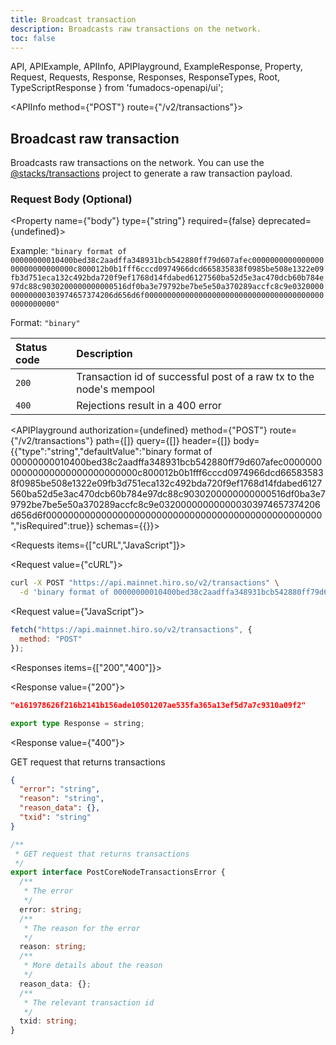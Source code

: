 ```yaml
---
title: Broadcast transaction
description: Broadcasts raw transactions on the network.
toc: false
---
```


  API,
  APIExample,
  APIInfo,
  APIPlayground,
  ExampleResponse,
  Property,
  Request,
  Requests,
  Response,
  Responses,
  ResponseTypes,
  Root,
  TypeScriptResponse
} from 'fumadocs-openapi/ui';

<Root>

<API>

<APIInfo method={"POST"} route={"/v2/transactions"}>

## Broadcast raw transaction

Broadcasts raw transactions on the network. You can use the [@stacks/transactions](https://github.com/blockstack/stacks.js) project to generate a raw transaction payload.

### Request Body (Optional)

<Property name={"body"} type={"string"} required={false} deprecated={undefined}>

<span>Example: `"binary format of 00000000010400bed38c2aadffa348931bcb542880ff79d607afec000000000000000000000000000000c800012b0b1fff6cccd0974966dcd665835838f0985be508e1322e09fb3d751eca132c492bda720f9ef1768d14fdabed6127560ba52d5e3ac470dcb60b784e97dc88c9030200000000000516df0ba3e79792be7be5e50a370289accfc8c9e032000000000000303974657374206d656d6f00000000000000000000000000000000000000000000000000"`</span>

<span>Format: `"binary"`</span>

</Property>

| Status code | Description |
| :------ | :------ |
| `200` | Transaction id of successful post of a raw tx to the node's mempool |
| `400` | Rejections result in a 400 error |

<APIPlayground authorization={undefined} method={"POST"} route={"/v2/transactions"} path={[]} query={[]} header={[]} body={{"type":"string","defaultValue":"binary format of 00000000010400bed38c2aadffa348931bcb542880ff79d607afec000000000000000000000000000000c800012b0b1fff6cccd0974966dcd665835838f0985be508e1322e09fb3d751eca132c492bda720f9ef1768d14fdabed6127560ba52d5e3ac470dcb60b784e97dc88c9030200000000000516df0ba3e79792be7be5e50a370289accfc8c9e032000000000000303974657374206d656d6f00000000000000000000000000000000000000000000000000","isRequired":true}} schemas={{}}>

</APIPlayground>

</APIInfo>

<APIExample>

<Requests items={["cURL","JavaScript"]}>

<Request value={"cURL"}>

```bash
curl -X POST "https://api.mainnet.hiro.so/v2/transactions" \
  -d 'binary format of 00000000010400bed38c2aadffa348931bcb542880ff79d607afec000000000000000000000000000000c800012b0b1fff6cccd0974966dcd665835838f0985be508e1322e09fb3d751eca132c492bda720f9ef1768d14fdabed6127560ba52d5e3ac470dcb60b784e97dc88c9030200000000000516df0ba3e79792be7be5e50a370289accfc8c9e032000000000000303974657374206d656d6f00000000000000000000000000000000000000000000000000'
```

</Request>

<Request value={"JavaScript"}>

```js
fetch("https://api.mainnet.hiro.so/v2/transactions", {
  method: "POST"
});
```

</Request>

</Requests>

<Responses items={["200","400"]}>

<Response value={"200"}>

<ResponseTypes>

<ExampleResponse>

```json
"e161978626f216b2141b156ade10501207ae535fa365a13ef5d7a7c9310a09f2"
```

</ExampleResponse>

<TypeScriptResponse>

```ts
export type Response = string;
```

</TypeScriptResponse>

</ResponseTypes>

</Response>

<Response value={"400"}>

GET request that returns transactions

<ResponseTypes>

<ExampleResponse>

```json
{
  "error": "string",
  "reason": "string",
  "reason_data": {},
  "txid": "string"
}
```

</ExampleResponse>

<TypeScriptResponse>

```ts
/**
 * GET request that returns transactions
 */
export interface PostCoreNodeTransactionsError {
  /**
   * The error
   */
  error: string;
  /**
   * The reason for the error
   */
  reason: string;
  /**
   * More details about the reason
   */
  reason_data: {};
  /**
   * The relevant transaction id
   */
  txid: string;
}
```

</TypeScriptResponse>

</ResponseTypes>

</Response>

</Responses>

</APIExample>

</API>

</Root>
